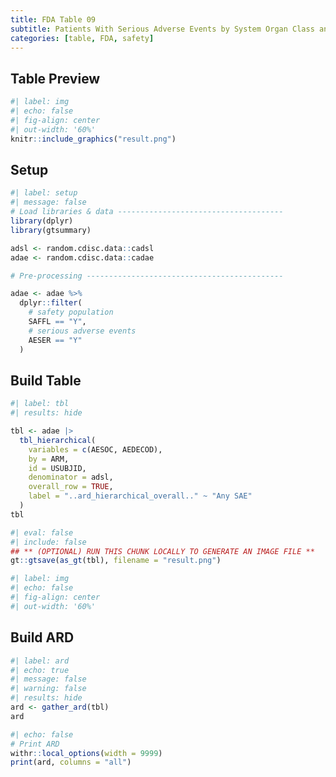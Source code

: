 ```yaml
---
title: FDA Table 09
subtitle: Patients With Serious Adverse Events by System Organ Class and Preferred Term, Safety Population, Pooled Analyses
categories: [table, FDA, safety]
---
```


::: panel-tabset
## Table Preview

```r
#| label: img
#| echo: false
#| fig-align: center
#| out-width: '60%'
knitr::include_graphics("result.png")
```

## Setup

```r
#| label: setup
#| message: false
# Load libraries & data -------------------------------------
library(dplyr)
library(gtsummary)

adsl <- random.cdisc.data::cadsl
adae <- random.cdisc.data::cadae

# Pre-processing --------------------------------------------

adae <- adae %>%
  dplyr::filter(
    # safety population
    SAFFL == "Y",
    # serious adverse events
    AESER == "Y"
  )
```


## Build Table

```r
#| label: tbl
#| results: hide

tbl <- adae |>
  tbl_hierarchical(
    variables = c(AESOC, AEDECOD),
    by = ARM,
    id = USUBJID,
    denominator = adsl,
    overall_row = TRUE,
    label = "..ard_hierarchical_overall.." ~ "Any SAE"
  )
tbl
```

```r
#| eval: false
#| include: false
## ** (OPTIONAL) RUN THIS CHUNK LOCALLY TO GENERATE AN IMAGE FILE **
gt::gtsave(as_gt(tbl), filename = "result.png")
```

```r
#| label: img
#| echo: false
#| fig-align: center
#| out-width: '60%'
```

## Build ARD

```r
#| label: ard
#| echo: true
#| message: false
#| warning: false
#| results: hide
ard <- gather_ard(tbl)
ard
```

```r
#| echo: false
# Print ARD
withr::local_options(width = 9999)
print(ard, columns = "all")
```
:::
